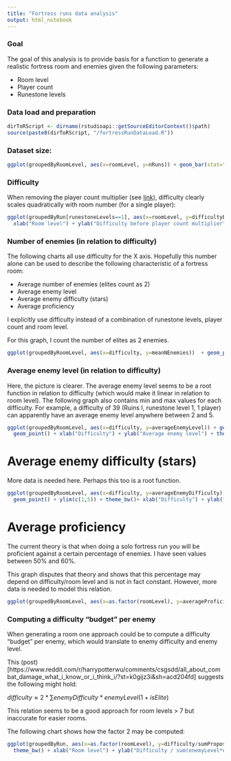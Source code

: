 ---
title: "Fortress runs data analysis"
output: html_notebook
---

### Goal
The goal of this analysis is to provide basis for a function to generate a realistic fortress room and enemies given the following parameters:

* Room level
* Player count
* Runestone levels


### Data load and preparation

```{r}
dirToRScript <- dirname(rstudioapi::getSourceEditorContext()$path)
source(paste0(dirToRScript, "/fortressRunDataLoad.R"))
```


### Dataset size: 

```{r}
ggplot(groupedByRoomLevel, aes(x=roomLevel, y=nRuns)) + geom_bar(stat="identity") + ylab("Number of runs") + xlab("Room level") + theme_bw()
```



### Difficulty
When removing the player count multiplier (see [link](https://docs.google.com/spreadsheets/d/1jtBjdncxspRt51K048islZdEPTZ06yBKuZX7_MBzprI/edit#gid=0)), difficulty clearly scales quadratically with room number (for a single player):

```{r}
ggplot(groupedByRun[runestoneLevels==1], aes(x=roomLevel, y=difficultyBeforePlayerMultiplier)) + geom_point() + geom_line() +
  xlab("Room level") + ylab("Difficulty before player count multiplier") + theme_bw() + ggtitle("Difficulty before player count multiplier is clearly quadratic")
```




### Number of enemies (in relation to difficulty)
The following charts all use difficulty for the X axis. Hopefully this number alone can be used to describe the following characteristic of a fortress room: 

* Average number of enemies (elites count as 2)
* Average enemy level
* Average enemy difficulty (stars)
* Average proficiency

I explicitly use difficulty instead of a combination of runestone levels, player count and room level. 

For this graph, I count the number of elites as 2 enemies. 

```{r}
ggplot(groupedByRoomLevel, aes(x=difficulty, y=meanNEnemies))  + geom_point(aes(y=minNEnemies), color="red") + geom_point(aes(y=maxNEnemies), color="red") +  geom_point() + theme_bw() + xlab("difficulty") + ylab("Average number of enemies")
```





### Average enemy level (in relation to difficulty)
Here, the picture is clearer. 
The average enemy level seems to be a root function in relation to difficulty (which would make it linear in relation to room level). 
The following graph also contains min and max values for each difficulty. For example, a difficulty of 39 (Ruins I, runestone level 1, 1 player) can apparently have an average enemy level anywhere between 2 and 5. 

```{r}
ggplot(groupedByRoomLevel, aes(x=difficulty, y=averageEnemyLevel)) + geom_point(aes(y=minAverageEnemyLevel), color="red") + geom_point(aes(y=maxAverageEnemyLevel), color="red") + 
  geom_point() + xlab("Difficulty") + ylab("Average enemy level") + theme_bw() + xlab("Difficulty") + ylab("Mean number of enemies")
```




# Average enemy difficulty (stars)
More data is needed here. 
Perhaps this too is a root function.

```{r}
ggplot(groupedByRoomLevel, aes(x=difficulty, y=averageEnemyDifficulty)) + geom_point(aes(y=minAverageEnemyDifficulty), color="red") + geom_point(aes(y=maxAverageEnemyDifficulty), color="red") + 
  geom_point() + ylim(c(1,5)) + theme_bw()+ xlab("Difficulty") + ylab("Average enemy difficulty (stars)")

```




# Average proficiency
The current theory is that when doing a solo fortress run you will be proficient against a certain percentage of enemies. 
I have seen values between 50% and 60%.

This graph disputes that theory and shows that this percentage may depend on difficulty/room level and is not in fact constant. However, more data is needed to model this relation. 

```{r}
ggplot(groupedByRoomLevel, aes(x=as.factor(roomLevel), y=averageProficiency)) + geom_boxplot() + theme_bw() + xlab("Room level") + ylab("Average percentage the wizard was proficient against")

```




### Computing a difficulty "budget" per enemy
When generating a room one approach could be to compute a difficulty "budget" per enemy, which would translate to enemy difficulty and enemy level.

This (post)[https://www.reddit.com/r/harrypotterwu/comments/csgsdd/all_about_combat_damage_what_i_know_or_i_think_i/?st=k0gijz3i&sh=acd204fd] suggests the following might hold:

$difficulty \approx 2 * \sum enemyDifficulty * enemyLevel (1+isElite)$

This relation seems to be a good approach for room levels > 7 but inaccurate for easier rooms.

The following chart shows how the factor 2 may be computed: 

```{r}
ggplot(groupedByRun, aes(x=as.factor(roomLevel), y=difficulty/sumProposedMultiplication)) + geom_boxplot() + ylim(c(0, NA)) +
  theme_bw() + xlab("Room level") + ylab("Difficulty / sum(enemyLevel*enemyDifficulty*(1+isElite))") 
```



